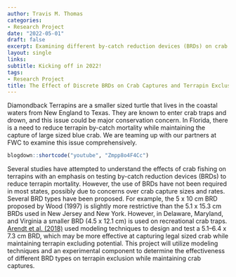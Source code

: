 ```yaml
---
author: Travis M. Thomas
categories:
- Research Project
date: "2022-05-01"
draft: false
excerpt: Examining different by-catch reduction devices (BRDs) on crab captures and terrapin exclusion using a combination of theoretical modeling and lab experiments. 
layout: single
links:
subtitle: Kicking off in 2022!
tags:
- Research Project
title: The Effect of Discrete BRDs on Crab Captures and Terrapin Exclusion.
---
```


Diamondback Terrapins are a smaller sized turtle that lives in the coastal waters from New England to Texas. They are known to enter crab traps and drown, and this issue could be major conservation concern. In Florida, there is a need to reduce terrapin by-catch mortality while maintaining the capture of large sized blue crab. We are teaming up with our partners at FWC to examine this issue comprehensively.

```r
blogdown::shortcode("youtube", "Zmpp8o4F4Cc")
```


Several studies have attempted to understand the effects of crab fishing on terrapins with an emphasis on testing by-catch reduction devices (BRDs) to reduce terrapin mortality. However, the use of BRDs have not been required in most states, possibly due to concerns over crab capture sizes and rates. Several BRD types have been proposed. For example, the 5 x 10 cm BRD proposed by Wood (1997) is slightly more restrictive than the 5.1 x 15.3 cm BRDs used in New Jersey and New York. However, in Delaware, Maryland, and Virginia a smaller BRD (4.5 x 12.1 cm) is used on recreational crab traps. [Arendt et al. (2018)](https://afspubs.onlinelibrary.wiley.com/doi/full/10.1002/nafm.10045) used modeling techniques to design and test a 5.1–6.4 x 7.3 cm BRD, which may be more effective at capturing legal sized crab while maintaining terrapin excluding potential. This project will utilize modeling techniques and an experimental component to determine the effectiveness of different BRD types on terrapin exclusion while maintaining crab captures.  

